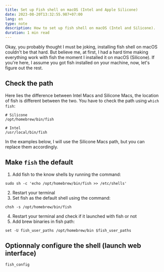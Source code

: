 ```yaml
---
title: Set up Fish shell on macOS (Intel and Apple Silicone)
date: 2023-08-20T13:32:55.987+07:00
lang: en
type: note
description: How to set up fish shell on macOS (Intel and Silicone).
duration: 1 min read
---
```


Okay, you probably thought I must be joking, installing fish shell on macOS couldn't be that hard. But believe me, at first, I had a hard time making everything work with fish the moment I installed it on macOS (Silicone). If you're here, I assume you got fish installed on your machine, now, let's figure out the rest.

## Check the path

Here lies the difference between Intel Macs and Silicone Macs, the location of fish is different between the two. You have to check the path using `which fish`:

<div class="grid grid-cols-2 gap-2 lt-sm:grid-cols-1">

```shell
# Silicone
/opt/homebrew/bin/fish
```

```shell
# Intel
/usr/local/bin/fish
```

</div>

In the examples below, I will use the Silicone Macs path, but you can replace them accordingly.

## Make `fish` the default

1. Add fish to the know shells by running the command:

```shell
sudo sh -c 'echo /opt/homebrew/bin/fish >> /etc/shells'
```

2. Restart your terminal
3. Set fish as the default shell using the command:

```shell
chsh -s /opt/homebrew/bin/fish
```

4. Restart your terminal and check if it launched with fish or not
5. Add brew binaries in fish path:

```shell
set -U fish_user_paths /opt/homebrew/bin $fish_user_paths
```

## Optionnaly configure the shell (launch web interface)

```shell
fish_config
```
